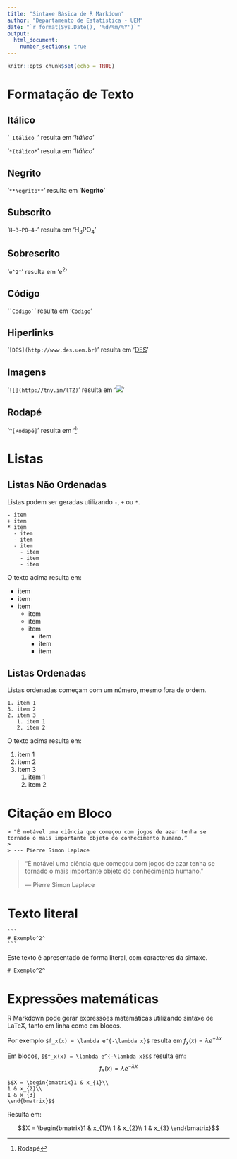 ```yaml
---
title: "Sintaxe Básica de R Markdown"
author: "Departamento de Estatística - UEM"
date: "`r format(Sys.Date(), '%d/%m/%Y')`"
output:
  html_document:
    number_sections: true
---
```


```r
knitr::opts_chunk$set(echo = TRUE)
```


# Formatação de Texto

## Itálico
'`_Itálico_`' resulta em '_Itálico_'

'`*Itálico*` ' resulta em '*Itálico*'

## Negrito
'`**Negrito**` ' resulta em '**Negrito**'

## Subscrito
'`H~3~PO~4~`' resulta em 'H~3~PO~4~'

## Sobrescrito
'`e^2^`' resulta em 'e^2^'

## Código
'`` `Código` ``' resulta em '`Código`'

## Hiperlinks
'`[DES](http://www.des.uem.br)`' resulta em '[DES](http://www.des.uem.br)'

## Imagens
'`![](http://tny.im/lTZ)`' resulta em '![](http://tny.im/lTZ)'

## Rodapé
'`^[Rodapé]`' resulta em '^[Rodapé]'

# Listas

## Listas Não Ordenadas

Listas podem ser geradas utilizando `-`, `+` ou `*`.

```
- item
+ item
* item
  - item
  - item
  - item
    - item
    - item
    - item
```
O texto acima resulta em:

- item
+ item
* item
  - item
  - item
  - item
    - item
    - item
    - item
    
## Listas Ordenadas

Listas ordenadas começam com um número, mesmo fora de ordem.

```
1. item 1
3. item 2
2. item 3
   1. item 1
   2. item 2
```

O texto acima resulta em:

1. item 1
3. item 2
2. item 3
   1. item 1
   2. item 2
   
# Citação em Bloco

```
> "É notável uma ciência que começou com jogos de azar tenha se tornado o mais importante objeto do conhecimento humano.”
>
> --- Pierre Simon Laplace
```
    
> "É notável uma ciência que começou com jogos de azar tenha se tornado o mais importante objeto do conhecimento humano.”
>
> --- Pierre Simon Laplace

# Texto literal

````
```
# Exemplo^2^
```
````

Este texto é apresentado de forma literal, com caracteres da sintaxe.

```
# Exemplo^2^
```

# Expressões matemáticas
R Markdown pode gerar expressões matemáticas utilizando sintaxe de LaTeX, tanto em linha como em blocos.

Por exemplo `$f_x(x) = \lambda e^{-\lambda x}$` resulta em $f_x(x) = \lambda e^{-\lambda x}$

Em blocos, `$$f_x(x) = \lambda e^{-\lambda x}$$` resulta em:
$$f_x(x) = \lambda e^{-\lambda x}$$
```
$$X = \begin{bmatrix}1 & x_{1}\\
1 & x_{2}\\
1 & x_{3}
\end{bmatrix}$$
```
Resulta em:

$$X = \begin{bmatrix}1 & x_{1}\\
1 & x_{2}\\
1 & x_{3}
\end{bmatrix}$$
